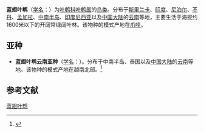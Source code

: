 {{Speciesbox
| name = 蓝翅叶鹎
| status = NT
| status_system = iucn3.1
| status_ref = <ref>{{IUCN|id=103775551 |title=''Chloropsis cochinchinensis'' |assessor=BirdLife International |assessor-link=BirdLife International |version=2017.3 |year=2016 |accessdate=1 October 2016}} 数据库資料包含說明此物種被編入近危級別的原因</ref>
| image = Blue-winged Leafbird - Thailand H8O5844 (16432256783).jpg
| image_width = 250px
| image_caption = 雄鳥
| image2 = Chloropsis cochinchinensis - Khao Yai.jpg
| image2_width = 250px
| image2_caption = 雌鳥
| genus = Chloropsis
| species = cochinchinensis
| authority = 
[[Johann_Friedrich_Gmelin|Gmelin]], 1789<ref name='id2745'>{{cite web| url =http://www.bioinfo.cn/db05/BjdwSpecies.php?action=view&id=2745| title =蓝翅叶鹎| work =《中国动物物种编目数据库》| publisher =中国科学院微生物研究所| author =中国科学院动物研究所| accessdate =2009-04-04| deadurl =yes| archiveurl =https://web.archive.org/web/20160305054317/http://www.bioinfo.cn/db05/BjdwSpecies.php?action=view&id=2745| archivedate =2016-03-05}}</ref>
}}

'''蓝翅叶鹎'''（[[学名|学名]]：{{lang|la|''Chloropsis cochinchinensis''}}）为[[叶鹎科|叶鹎科]][[叶鹎属|叶鹎属]]的[[鸟类|鸟类]]。分布于[[斯里兰卡|斯里兰卡]]、[[印度|印度]]、[[尼泊尔|尼泊尔]]、[[不丹|不丹]]、[[孟加拉|孟加拉]]、[[中南半岛|中南半岛]]、[[印度尼西亚|印度尼西亚]]以及[[中国大陆|中国大陆]]的[[云南|云南]]等地，主要生活于海拔约1600米以下的开阔常绿阔叶林。该物种的模式产地在[[爪哇|爪哇]]。

== 亚种 ==
*'''蓝翅叶鹎云南亚种'''（[[学名|学名]]：{{lang|la|''Chloropsis cochinchinensis kinneari''}}）。分布于中南半岛、泰国以及[[中国大陆|中国大陆]]的[[云南|云南]]等地。该物种的模式产地在越南北部。<ref name='id2746'>{{cite web| url =http://www.bioinfo.cn/db05/BjdwSpecies.php?action=view&id=2746| title =蓝翅叶鹎云南亚种| work =《中国动物物种编目数据库》| publisher =中国科学院微生物研究所| author =中国科学院动物研究所| accessdate =2009-04-04| deadurl =yes| archiveurl =https://web.archive.org/web/20160305021451/http://www.bioinfo.cn/db05/BjdwSpecies.php?action=view&id=2746| archivedate =2016-03-05}}</ref>

== 参考文献 ==
{{reflist}}
{{Taxonbar|from=Q430467}}

[[Category:叶鹎属|蓝翅叶鹎]]


{{雀形目小作品}}